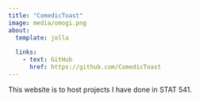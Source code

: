 ```yaml
---
title: "ComedicToast"
image: media/omogi.png
about: 
  template: jolla
  
  links:
    - text: GitHub
      href: https://github.com/ComedicToast
---
```


This website is to host projects I have done in STAT 541.
